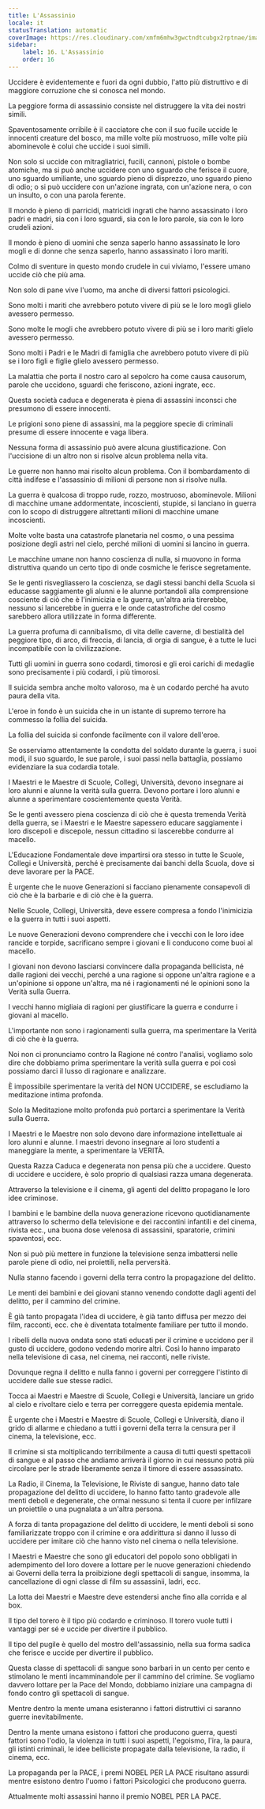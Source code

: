 ```yaml
---
title: L'Assassinio
locale: it
statusTranslation: automatic
coverImage: https://res.cloudinary.com/xmfm6mhw3gwctndtcubgx2rptnae/image/upload/v1740337243/small_cover_educacion_fundamental_a051170f1c.webp
sidebar:
    label: 16. L'Assassinio
    order: 16
---
```

Uccidere è evidentemente e fuori da ogni dubbio, l'atto più distruttivo e di maggiore corruzione che si conosca nel mondo.

La peggiore forma di assassinio consiste nel distruggere la vita dei nostri simili.

Spaventosamente orribile è il cacciatore che con il suo fucile uccide le innocenti creature del bosco, ma mille volte più mostruoso, mille volte più abominevole è colui che uccide i suoi simili.

Non solo si uccide con mitragliatrici, fucili, cannoni, pistole o bombe atomiche, ma si può anche uccidere con uno sguardo che ferisce il cuore, uno sguardo umiliante, uno sguardo pieno di disprezzo, uno sguardo pieno di odio; o si può uccidere con un'azione ingrata, con un'azione nera, o con un insulto, o con una parola ferente.

Il mondo è pieno di parricidi, matricidi ingrati che hanno assassinato i loro padri e madri, sia con i loro sguardi, sia con le loro parole, sia con le loro crudeli azioni.

Il mondo è pieno di uomini che senza saperlo hanno assassinato le loro mogli e di donne che senza saperlo, hanno assassinato i loro mariti.

Colmo di sventure in questo mondo crudele in cui viviamo, l'essere umano uccide ciò che più ama.

Non solo di pane vive l'uomo, ma anche di diversi fattori psicologici.

Sono molti i mariti che avrebbero potuto vivere di più se le loro mogli glielo avessero permesso.

Sono molte le mogli che avrebbero potuto vivere di più se i loro mariti glielo avessero permesso.

Sono molti i Padri e le Madri di famiglia che avrebbero potuto vivere di più se i loro figli e figlie glielo avessero permesso.

La malattia che porta il nostro caro al sepolcro ha come causa causorum, parole che uccidono, sguardi che feriscono, azioni ingrate, ecc.

Questa società caduca e degenerata è piena di assassini inconsci che presumono di essere innocenti.

Le prigioni sono piene di assassini, ma la peggiore specie di criminali presume di essere innocente e vaga libera.

Nessuna forma di assassinio può avere alcuna giustificazione. Con l'uccisione di un altro non si risolve alcun problema nella vita.

Le guerre non hanno mai risolto alcun problema. Con il bombardamento di città indifese e l'assassinio di milioni di persone non si risolve nulla.

La guerra è qualcosa di troppo rude, rozzo, mostruoso, abominevole. Milioni di macchine umane addormentate, incoscienti, stupide, si lanciano in guerra con lo scopo di distruggere altrettanti milioni di macchine umane incoscienti.

Molte volte basta una catastrofe planetaria nel cosmo, o una pessima posizione degli astri nel cielo, perché milioni di uomini si lancino in guerra.

Le macchine umane non hanno coscienza di nulla, si muovono in forma distruttiva quando un certo tipo di onde cosmiche le ferisce segretamente.

Se le genti risvegliassero la coscienza, se dagli stessi banchi della Scuola si educasse saggiamente gli alunni e le alunne portandoli alla comprensione cosciente di ciò che è l'inimicizia e la guerra, un'altra aria tirerebbe, nessuno si lancerebbe in guerra e le onde catastrofiche del cosmo sarebbero allora utilizzate in forma differente.

La guerra profuma di cannibalismo, di vita delle caverne, di bestialità del peggiore tipo, di arco, di freccia, di lancia, di orgia di sangue, è a tutte le luci incompatibile con la civilizzazione.

Tutti gli uomini in guerra sono codardi, timorosi e gli eroi carichi di medaglie sono precisamente i più codardi, i più timorosi.

Il suicida sembra anche molto valoroso, ma è un codardo perché ha avuto paura della vita.

L'eroe in fondo è un suicida che in un istante di supremo terrore ha commesso la follia del suicida.

La follia del suicida si confonde facilmente con il valore dell'eroe.

Se osserviamo attentamente la condotta del soldato durante la guerra, i suoi modi, il suo sguardo, le sue parole, i suoi passi nella battaglia, possiamo evidenziare la sua codardia totale.

I Maestri e le Maestre di Scuole, Collegi, Università, devono insegnare ai loro alunni e alunne la verità sulla guerra. Devono portare i loro alunni e alunne a sperimentare coscientemente questa Verità.

Se le genti avessero piena coscienza di ciò che è questa tremenda Verità della guerra, se i Maestri e le Maestre sapessero educare saggiamente i loro discepoli e discepole, nessun cittadino si lascerebbe condurre al macello.

L'Educazione Fondamentale deve impartirsi ora stesso in tutte le Scuole, Collegi e Università, perché è precisamente dai banchi della Scuola, dove si deve lavorare per la PACE.

È urgente che le nuove Generazioni si facciano pienamente consapevoli di ciò che è la barbarie e di ciò che è la guerra.

Nelle Scuole, Collegi, Università, deve essere compresa a fondo l'inimicizia e la guerra in tutti i suoi aspetti.

Le nuove Generazioni devono comprendere che i vecchi con le loro idee rancide e torpide, sacrificano sempre i giovani e li conducono come buoi al macello.

I giovani non devono lasciarsi convincere dalla propaganda bellicista, né dalle ragioni dei vecchi, perché a una ragione si oppone un'altra ragione e a un'opinione si oppone un'altra, ma né i ragionamenti né le opinioni sono la Verità sulla Guerra.

I vecchi hanno migliaia di ragioni per giustificare la guerra e condurre i giovani al macello.

L'importante non sono i ragionamenti sulla guerra, ma sperimentare la Verità di ciò che è la guerra.

Noi non ci pronunciamo contro la Ragione né contro l'analisi, vogliamo solo dire che dobbiamo prima sperimentare la verità sulla guerra e poi così possiamo darci il lusso di ragionare e analizzare.

È impossibile sperimentare la verità del NON UCCIDERE, se escludiamo la meditazione intima profonda.

Solo la Meditazione molto profonda può portarci a sperimentare la Verità sulla Guerra.

I Maestri e le Maestre non solo devono dare informazione intellettuale ai loro alunni e alunne. I maestri devono insegnare ai loro studenti a maneggiare la mente, a sperimentare la VERITÀ.

Questa Razza Caduca e degenerata non pensa più che a uccidere. Questo di uccidere e uccidere, è solo proprio di qualsiasi razza umana degenerata.

Attraverso la televisione e il cinema, gli agenti del delitto propagano le loro idee criminose.

I bambini e le bambine della nuova generazione ricevono quotidianamente attraverso lo schermo della televisione e dei raccontini infantili e del cinema, rivista ecc., una buona dose velenosa di assassinii, sparatorie, crimini spaventosi, ecc.

Non si può più mettere in funzione la televisione senza imbattersi nelle parole piene di odio, nei proiettili, nella perversità.

Nulla stanno facendo i governi della terra contro la propagazione del delitto.

Le menti dei bambini e dei giovani stanno venendo condotte dagli agenti del delitto, per il cammino del crimine.

È già tanto propagata l'idea di uccidere, è già tanto diffusa per mezzo dei film, racconti, ecc. che è diventata totalmente familiare per tutto il mondo.

I ribelli della nuova ondata sono stati educati per il crimine e uccidono per il gusto di uccidere, godono vedendo morire altri. Così lo hanno imparato nella televisione di casa, nel cinema, nei racconti, nelle riviste.

Dovunque regna il delitto e nulla fanno i governi per correggere l'istinto di uccidere dalle sue stesse radici.

Tocca ai Maestri e Maestre di Scuole, Collegi e Università, lanciare un grido al cielo e rivoltare cielo e terra per correggere questa epidemia mentale.

È urgente che i Maestri e Maestre di Scuole, Collegi e Università, diano il grido di allarme e chiedano a tutti i governi della terra la censura per il cinema, la televisione, ecc.

Il crimine si sta moltiplicando terribilmente a causa di tutti questi spettacoli di sangue e al passo che andiamo arriverà il giorno in cui nessuno potrà più circolare per le strade liberamente senza il timore di essere assassinato.

La Radio, il Cinema, la Televisione, le Riviste di sangue, hanno dato tale propagazione del delitto di uccidere, lo hanno fatto tanto gradevole alle menti deboli e degenerate, che ormai nessuno si tenta il cuore per infilzare un proiettile o una pugnalata a un'altra persona.

A forza di tanta propagazione del delitto di uccidere, le menti deboli si sono familiarizzate troppo con il crimine e ora addirittura si danno il lusso di uccidere per imitare ciò che hanno visto nel cinema o nella televisione.

I Maestri e Maestre che sono gli educatori del popolo sono obbligati in adempimento del loro dovere a lottare per le nuove generazioni chiedendo ai Governi della terra la proibizione degli spettacoli di sangue, insomma, la cancellazione di ogni classe di film su assassinii, ladri, ecc.

La lotta dei Maestri e Maestre deve estendersi anche fino alla corrida e al box.

Il tipo del torero è il tipo più codardo e criminoso. Il torero vuole tutti i vantaggi per sé e uccide per divertire il pubblico.

Il tipo del pugile è quello del mostro dell'assassinio, nella sua forma sadica che ferisce e uccide per divertire il pubblico.

Questa classe di spettacoli di sangue sono barbari in un cento per cento e stimolano le menti incamminandole per il cammino del crimine. Se vogliamo davvero lottare per la Pace del Mondo, dobbiamo iniziare una campagna di fondo contro gli spettacoli di sangue.

Mentre dentro la mente umana esisteranno i fattori distruttivi ci saranno guerre inevitabilmente.

Dentro la mente umana esistono i fattori che producono guerra, questi fattori sono l'odio, la violenza in tutti i suoi aspetti, l'egoismo, l'ira, la paura, gli istinti criminali, le idee belliciste propagate dalla televisione, la radio, il cinema, ecc.

La propaganda per la PACE, i premi NOBEL PER LA PACE risultano assurdi mentre esistono dentro l'uomo i fattori Psicologici che producono guerra.

Attualmente molti assassini hanno il premio NOBEL PER LA PACE.

